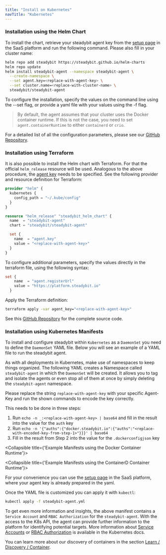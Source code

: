 ```yaml
---
title: "Install on Kubernetes"
navTitle: "Kubernetes"
---
```




### Installation using the Helm Chart

To install the chart, retrieve your steadybit agent key from the [setup page](https://platform.steadybit.io/settings/agents/setup) in the SaaS platform and run the following command. Please also fill in your cluster name:

```bash
helm repo add steadybit https://steadybit.github.io/helm-charts
helm repo update
helm install steadybit-agent --namespace steadybit-agent \
  --create-namespace \
  --set agent.key=<replace-with-agent-key> \
  --set cluster.name=<replace-with-cluster-name> \
  steadybit/steadybit-agent
```

To configure the installation, specify the values on the command line using the --set flag, or provide a yaml file with your values using the -f flag.

> By default, the agent assumes that your cluster uses the Docker container runtime. If this is not the case, you need to set `agent.containerRuntime` to either `containerd` or `crio`.

For a detailed list of all the configuration parameters, please see our [GitHub Repository](https://github.com/steadybit/helm-charts/tree/main/charts/steadybit-agent).

### Installation using Terraform

It is also possible to install the Helm chart with Terraform. For that the official `helm_release` resource will be used.
Analogous to the above procedure, the [agent key](https://platform.steadybit.io/settings/agents/setup) needs to be specified.
See the following provider and resource definition for Terraform:

```terraform
provider "helm" {
  kubernetes {
    config_path = "~/.kube/config"
  }
}

resource "helm_release" "steadybit_helm_chart" {
  name  = "steadybit-agent"
  chart = "steadybit/steadybit-agent"

  set {
    name  = "agent.key"
    value = "<replace-with-agent-key>"
  }
}
```

To configure additional parameters, specify the values directly in the terraform file, using the following syntax:

```terraform
set {
    name  = "agent.registerUrl"
    value = "https://platform.steadybit.io"
  }
```

Apply the Terraform definition:

```bash
terraform apply -var agent_key="<replace-with-agent-key>"
```

See this [GitHub Repository](https://github.com/steadybit/terraform-examples) for the complete source code.

### Installation using Kubernetes Manifests

To install and configure steadybit within `Kubernetes` as a `DaemonSet` you need to define the `DaemonSet` YAML file.
Below you will see an example of a YAML file to run the steadybit agent.

As with all deployments in Kubernetes, make use of namespaces to keep things organized. The following YAML creates a Namespace called `steadybit-agent` in which the `DaemonSet` will be created.
It allows you to tag and isolate the agents or even stop all of them at once by simply deleting the `steadybit-agent` namespace.

Please replace the string `replace-with-agent-key` with your specific Agent-Key and run the shown commands to encode the key correctly.

This needs to be done in three steps:

1. Run `echo -n _:<replace-with-agent-key> | base64` and fill in the result into the value for the `auth` key
2. Run `echo -n '{"auths":{"docker.steadybit.io":{"auths":"<replace-with-encoded-key-from-step-1>"}}}' | base64`
3. Fill in the result from Step 2 into the value for the `.dockerconfigjson` key

<Collapsible title={'Example Manifests using the Docker Container Runtime'}>
  <ExampleK8sDocker/>
</Collapsible>

<Collapsible title={'Example Manifests using the ContainerD Container Runtime'}>
  <ExampleK8sContainerd/>
</Collapsible>

For your convenience you can use the [setup page](https://platform.steadybit.io/settings/agents/setup) in the SaaS platform, where your agent key is already prepared in the yaml.

Once the YAML file is customized you can apply it with `kubectl`:

```bash
kubectl apply -f steadybit-agent.yml
```

To get even more information and insights, the above manifest contains a `Service Account` and `RBAC Authorization` for the `steadybit-agent`.
With the access to the K8s API, the agent can provide further information to the platform for identifying potential targets.
More information about [Service Accounts](https://kubernetes.io/docs/tasks/configure-pod-container/configure-service-account/) or [RBAC Authorization](https://kubernetes.io/docs/reference/access-authn-authz/rbac/) is available in the Kubernetes docs.

You can learn more about our discovery of containers in the section [Learn / Discovery / Container](../../learn/30-discovery/20-container).
